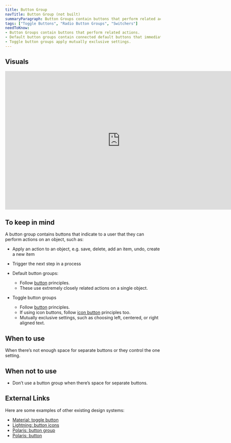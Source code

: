 ```yaml
---
title: Button Group
navTitle: Button Group (not built)
summaryParagraph: Button Groups contain buttons that perform related actions.
tags: ["Toggle Buttons", "Radio Button Groups", "Switchers"]
needToKnow:
- Button Groups contain buttons that perform related actions.
- Default button groups contain connected default buttons that immediately perform actions.
- Toggle button groups apply mutually exclusive settings.
---
```


## Visuals

<iframe style="border: none;" width="744" height="450" src="https://www.figma.com/embed?embed_host=share&url=https%3A%2F%2Fwww.figma.com%2Ffile%2Fe3TyAOZKfLg9cA01Iy1Mgm%2FKaizen-Site-embed%3Fnode-id%3D1292%253A0" allowfullscreen></iframe>

## To keep in mind

A button group contains buttons that indicate to a user that they can perform actions on an object, such as:

*   Apply an action to an object, e.g. save, delete, add an item, undo, create a new item
*   Trigger the next step in a process


*   Default button groups: 
    *   Follow [button](/components/button) principles.
    *   These use extremely closely related actions on a single object.
*   Toggle button groups
    *   Follow [button](/components/button) principles.
    *   If using icon buttons, follow [icon button](/components/icon-button) principles too.
    *   Mutually exclusive settings, such as choosing left, centered, or right aligned text.


## When to use

When there’s not enough space for separate buttons or they control the one setting.


## When not to use

*   Don’t use a button group when there’s space for separate buttons.

## External Links

Here are some examples of other existing design systems:

- [Material: toggle button](https://material.io/design/components/buttons.html#toggle-button)
- [Lightning: button icons](https://www.lightningdesignsystem.com/components/button-icons/)
- [Polaris: button group](https://polaris.shopify.com/components/actions/button-group)
- [Polaris: button](https://polaris.shopify.com/components/actions/button)

